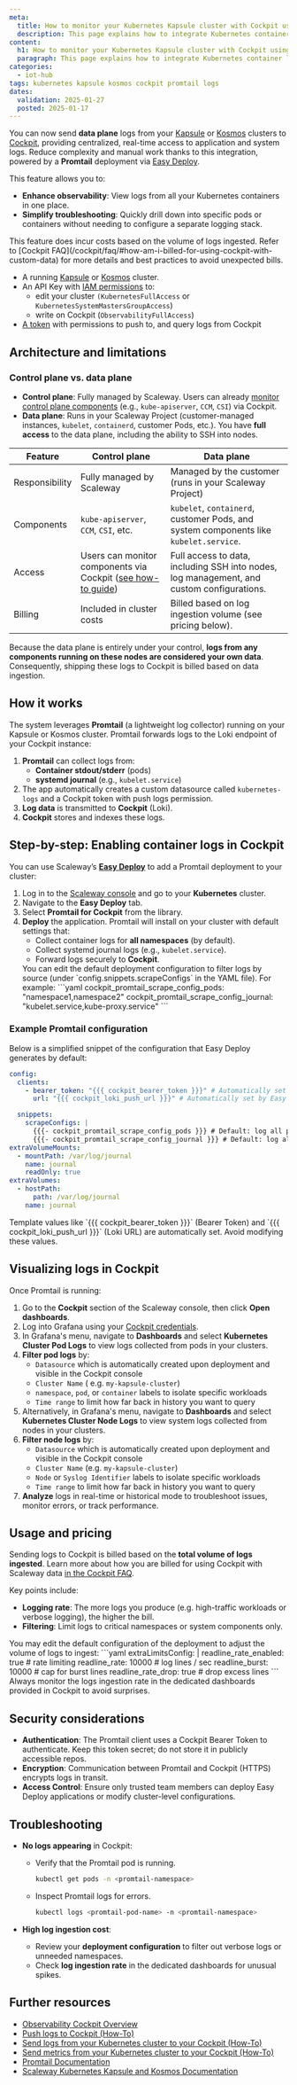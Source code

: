```yaml
---
meta:
  title: How to monitor your Kubernetes Kapsule cluster with Cockpit using Promtail
  description: This page explains how to integrate Kubernetes container logs with Scaleway Cockpit using Promtail
content:
  h1: How to monitor your Kubernetes Kapsule cluster with Cockpit using Promtail
  paragraph: This page explains how to integrate Kubernetes container logs with Scaleway Cockpit using Promtail
categories:
  - iot-hub
tags: kubernetes kapsule kosmos cockpit promtail logs
dates:
  validation: 2025-01-27
  posted: 2025-01-17
---
```



You can now send **data plane** logs from your [Kapsule](https://www.scaleway.com/en/kubernetes-kapsule/) or [Kosmos](https://www.scaleway.com/en/kubernetes-kosmos/) clusters to [Cockpit](https://www.scaleway.com/en/cockpit/), providing centralized, real-time access to application and system logs. Reduce complexity and manual work thanks to this integration, powered by a **Promtail** deployment via [Easy Deploy](/kubernetes/how-to/enable-easy-deploy/).

This feature allows you to:

- **Enhance observability**: View logs from all your Kubernetes containers in one place.
- **Simplify troubleshooting**: Quickly drill down into specific pods or containers without needing to configure a separate logging stack.

<Message type="important">
    This feature does incur costs based on the volume of logs ingested. Refer to [Cockpit FAQ](/cockpit/faq/#how-am-i-billed-for-using-cockpit-with-custom-data) for more details and best practices to avoid unexpected bills.
</Message>

<Requirements />

- A running [Kapsule](/kubernetes/how-to/create-cluster/) or [Kosmos](/kubernetes/how-to/create-kosmos-cluster/) cluster.
- An API Key with [IAM permissions](/iam/reference-content/permission-sets/) to:
  - edit your cluster `(KubernetesFullAccess` or `KubernetesSystemMastersGroupAccess`)
  - write on Cockpit (`ObservabilityFullAccess`)
- [A token](/cockpit/how-to/create-token/) with permissions to push to, and query logs from Cockpit

## Architecture and limitations

### Control plane vs. data plane

- **Control plane**: Fully managed by Scaleway. Users can already [monitor control plane components](/kubernetes/how-to/monitor-cluster/) (e.g., `kube-apiserver`, `CCM`, `CSI`) via Cockpit.  
- **Data plane**: Runs in your Scaleway Project (customer-managed instances, `kubelet`, `containerd`, customer Pods, etc.). You have **full access** to the data plane, including the ability to SSH into nodes.

| Feature            | Control plane                                                                                                                                            | Data plane                                                                                                        |
|--------------------|-----------------------------------------------------------------------------------------------------------------------------------------------------------|-------------------------------------------------------------------------------------------------------------------|
| Responsibility     | Fully managed by Scaleway                                                                                                                                | Managed by the customer (runs in your Scaleway Project)                                                           |
| Components         | `kube-apiserver`, `CCM`, `CSI`, etc.                                                                                                                     | `kubelet`, `containerd`, customer Pods, and system components like `kubelet.service`.                             |
| Access             | Users can monitor components via Cockpit ([see how-to guide](/kubernetes/how-to/monitor-cluster/))                                            | Full access to data, including SSH into nodes, log management, and custom configurations.                        |
| Billing            | Included in cluster costs                                                                                                                                | Billed based on log ingestion volume (see pricing below).                                                         |

Because the data plane is entirely under your control, **logs from any components running on these nodes are considered your own data**. Consequently, shipping these logs to Cockpit is billed based on data ingestion.

## How it works

The system leverages **Promtail** (a lightweight log collector) running on your Kapsule or Kosmos cluster. Promtail forwards logs to the Loki endpoint of your Cockpit instance:

1. **Promtail** can collect logs from:
   - **Container stdout/stderr** (pods)
   - **systemd journal** (e.g., `kubelet.service`)
2. The app automatically creates a custom datasource called `kubernetes-logs` and a Cockpit token with push logs permission.
3. **Log data** is transmitted to **Cockpit** (Loki).
4. **Cockpit** stores and indexes these logs.

## Step-by-step: Enabling container logs in Cockpit

You can use Scaleway’s **[Easy Deploy](/kubernetes/how-to/enable-easy-deploy/)** to add a Promtail deployment to your cluster:

1. Log in to the [Scaleway console](https://console.scaleway.com/) and go to your **Kubernetes** cluster.
2. Navigate to the **Easy Deploy** tab.
3. Select **Promtail for Cockpit** from the library.
4. **Deploy** the application. Promtail will install on your cluster with default settings that:
   - Collect container logs for **all namespaces** (by default).
   - Collect systemd journal logs (e.g., `kubelet.service`).
   - Forward logs securely to **Cockpit**.
    <Message type="note">
      You can edit the default deployment configuration to filter logs by source (under `config.snippets.scrapeConfigs` in the YAML file). For example:
      ```yaml
      cockpit_promtail_scrape_config_pods: "namespace1,namespace2"
      cockpit_promtail_scrape_config_journal: "kubelet.service,kube-proxy.service"
      ```
    </Message>

### Example Promtail configuration
Below is a simplified snippet of the configuration that Easy Deploy generates by default:
```yaml
config:
  clients:
    - bearer_token: "{{{ cockpit_bearer_token }}}" # Automatically set by Easy Deploy
      url: "{{{ cockpit_loki_push_url }}}" # Automatically set by Easy Deploy

  snippets:
    scrapeConfigs: |
      {{{- cockpit_promtail_scrape_config_pods }}} # Default: log all pods
      {{{- cockpit_promtail_scrape_config_journal }}} # Default: log all system components
extraVolumeMounts:
  - mountPath: /var/log/journal
    name: journal
    readOnly: true
extraVolumes:
  - hostPath:
      path: /var/log/journal
    name: journal
```
<Message type="note">
  Template values like `{{{ cockpit_bearer_token }}}` (Bearer Token) and `{{{ cockpit_loki_push_url }}}` (Loki URL) are automatically set. Avoid modifying these values.
</Message>

## Visualizing logs in Cockpit

Once Promtail is running:

1. Go to the **Cockpit** section of the Scaleway console, then click **Open dashboards**.
2. Log into Grafana using your [Cockpit credentials](/cockpit/how-to/retrieve-grafana-credentials/).
3. In Grafana's menu, navigate to **Dashboards** and select **Kubernetes Cluster Pod Logs** to view logs collected from pods in your clusters.
4. **Filter pod logs** by:
   - `Datasource` which is automatically created upon deployment and visible in the Cockpit console
   - `Cluster Name` ( e.g. `my-kapsule-cluster`)
   - `namespace`, `pod`, or `container` labels to isolate specific workloads
   - `Time range` to limit how far back in history you want to query
5. Alternatively, in Grafana's menu, navigate to **Dashboards** and select **Kubernetes Cluster Node Logs** to view system logs collected from nodes in your clusters.
6. **Filter node logs** by:
   - `Datasource` which is automatically created upon deployment and visible in the Cockpit console
   - `Cluster Name` (e.g. `my-kapsule-cluster`)
   - `Node` or `Syslog Identifier` labels to isolate specific workloads
   - `Time range` to limit how far back in history you want to query
8. **Analyze** logs in real-time or historical mode to troubleshoot issues, monitor errors, or track performance.

## Usage and pricing

Sending logs to Cockpit is billed based on the **total volume of logs ingested**. Learn more about how you are billed for using Cockpit with Scaleway data [in the Cockpit FAQ](/cockpit/faq/#how-am-i-billed-for-using-cockpit-with-my-scaleway-data).

Key points include:

- **Logging rate**: The more logs you produce (e.g. high-traffic workloads or verbose logging), the higher the bill.
- **Filtering**: Limit logs to critical namespaces or system components only.

<Message type="note">
  You may edit the default configuration of the deployment to adjust the volume of logs to ingest:
  ```yaml
  extraLimitsConfig: |
    readline_rate_enabled: true # rate limiting
    readline_rate: 10000 # log lines / sec
    readline_burst: 10000 # cap for burst lines
    readline_rate_drop: true # drop excess lines
  ```

</Message>

<Message type="tip">
  Always monitor the logs ingestion rate in the dedicated dashboards provided in Cockpit to avoid surprises.
</Message>

## Security considerations

- **Authentication**: The Promtail client uses a Cockpit Bearer Token to authenticate. Keep this token secret; do not store it in publicly accessible repos.
- **Encryption**: Communication between Promtail and Cockpit (HTTPS) encrypts logs in transit.
- **Access Control**: Ensure only trusted team members can deploy Easy Deploy applications or modify cluster-level configurations.

## Troubleshooting

- **No logs appearing** in Cockpit:
  - Verify that the Promtail pod is running.
    ```bash
    kubectl get pods -n <promtail-namespace>
    ```
  - Inspect Promtail logs for errors.
    ```bash
    kubectl logs <promtail-pod-name> -n <promtail-namespace>
    ```

- **High log ingestion cost**:
  - Review your **deployment configuration** to filter out verbose logs or unneeded namespaces.
  - Check **log ingestion rate** in the dedicated dashboards for unusual spikes.

## Further resources

- [Observability Cockpit Overview](/cockpit/)
- [Push logs to Cockpit (How-To)](/cockpit/how-to/send-metrics-logs-to-cockpit/)
- [Send logs from your Kubernetes cluster to your Cockpit (How-To)](/cockpit/how-to/send-logs-from-k8s-to-cockpit/)
- [Send metrics from your Kubernetes cluster to your Cockpit (How-To)](/cockpit/how-to/send-metrics-from-k8s-to-cockpit/)
- [Promtail Documentation](https://grafana.com/docs/loki/latest/clients/promtail/)
- [Scaleway Kubernetes Kapsule and Kosmos Documentation](/kubernetes/quickstart/)
